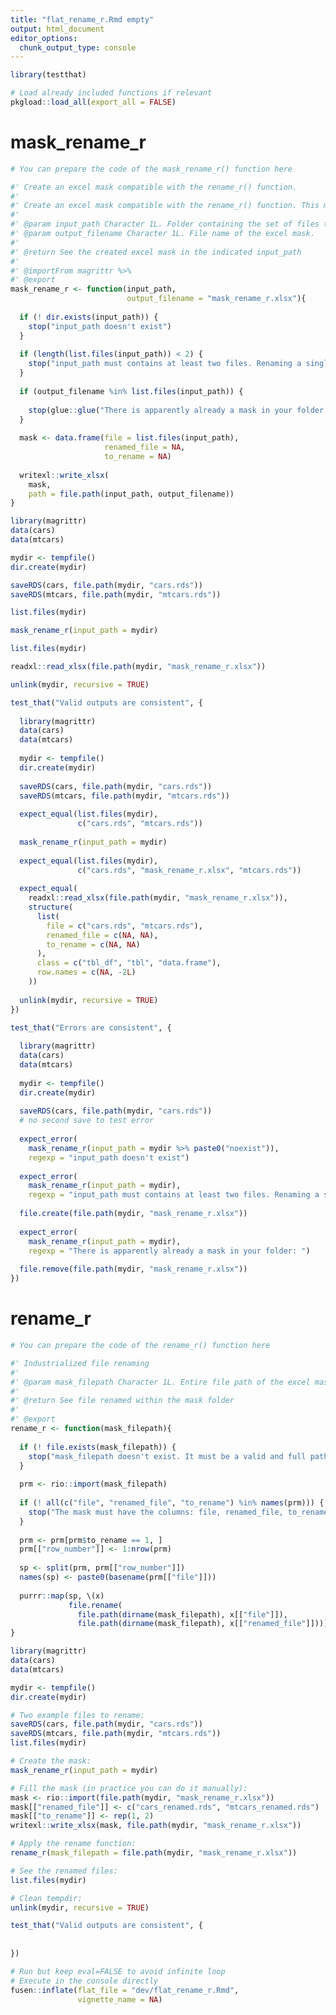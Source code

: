 ```yaml
---
title: "flat_rename_r.Rmd empty"
output: html_document
editor_options: 
  chunk_output_type: console
---
```


```r
library(testthat)
```

```r
# Load already included functions if relevant
pkgload::load_all(export_all = FALSE)
```

# mask_rename_r
    
```r
# You can prepare the code of the mask_rename_r() function here
```
  
```r
#' Create an excel mask compatible with the rename_r() function. 
#' 
#' Create an excel mask compatible with the rename_r() function. This must be used on a collection of files, i.e stored within the same folder. 
#' 
#' @param input_path Character 1L. Folder containing the set of files to rename
#' @param output_filename Character 1L. File name of the excel mask.
#'
#' @return See the created excel mask in the indicated input_path
#' 
#' @importFrom magrittr %>% 
#' @export
mask_rename_r <- function(input_path, 
                          output_filename = "mask_rename_r.xlsx"){
    
  if (! dir.exists(input_path)) {
    stop("input_path doesn't exist")
  }
  
  if (length(list.files(input_path)) < 2) {
    stop("input_path must contains at least two files. Renaming a single file with this function is not worth it.")
  }
  
  if (output_filename %in% list.files(input_path)) {
    
    stop(glue::glue("There is apparently already a mask in your folder: {output_filename}. Maybe you should complete it and run the rename_r() function."))
  }
  
  mask <- data.frame(file = list.files(input_path), 
                     renamed_file = NA, 
                     to_rename = NA)
  
  writexl::write_xlsx(
    mask, 
    path = file.path(input_path, output_filename))
}
```
  
```r
library(magrittr)
data(cars)
data(mtcars)

mydir <- tempfile()
dir.create(mydir)

saveRDS(cars, file.path(mydir, "cars.rds"))
saveRDS(mtcars, file.path(mydir, "mtcars.rds"))

list.files(mydir)

mask_rename_r(input_path = mydir)

list.files(mydir)

readxl::read_xlsx(file.path(mydir, "mask_rename_r.xlsx"))

unlink(mydir, recursive = TRUE)
```
  
```r
test_that("Valid outputs are consistent", {
  
  library(magrittr)
  data(cars)
  data(mtcars)
  
  mydir <- tempfile()
  dir.create(mydir)
  
  saveRDS(cars, file.path(mydir, "cars.rds"))
  saveRDS(mtcars, file.path(mydir, "mtcars.rds"))
  
  expect_equal(list.files(mydir), 
               c("cars.rds", "mtcars.rds"))
  
  mask_rename_r(input_path = mydir)
  
  expect_equal(list.files(mydir), 
               c("cars.rds", "mask_rename_r.xlsx", "mtcars.rds"))
  
  expect_equal(
    readxl::read_xlsx(file.path(mydir, "mask_rename_r.xlsx")),
    structure(
      list(
        file = c("cars.rds", "mtcars.rds"),
        renamed_file = c(NA, NA),
        to_rename = c(NA, NA)
      ),
      class = c("tbl_df", "tbl", "data.frame"),
      row.names = c(NA, -2L)
    ))
  
  unlink(mydir, recursive = TRUE)
})

test_that("Errors are consistent", {
  
  library(magrittr)
  data(cars)
  data(mtcars)
  
  mydir <- tempfile()
  dir.create(mydir)
  
  saveRDS(cars, file.path(mydir, "cars.rds"))
  # no second save to test error
  
  expect_error(
    mask_rename_r(input_path = mydir %>% paste0("noexist")),
    regexp = "input_path doesn't exist")
  
  expect_error(
    mask_rename_r(input_path = mydir), 
    regexp = "input_path must contains at least two files. Renaming a single file with this function is not worth it.")
  
  file.create(file.path(mydir, "mask_rename_r.xlsx"))
  
  expect_error(
    mask_rename_r(input_path = mydir),
    regexp = "There is apparently already a mask in your folder: ")
  
  file.remove(file.path(mydir, "mask_rename_r.xlsx"))
})
```

# rename_r
    
```r
# You can prepare the code of the rename_r() function here
```
  
```r
#' Industrialized file renaming
#' 
#' @param mask_filepath Character 1L. Entire file path of the excel mask
#'
#' @return See file renamed within the mask folder
#' 
#' @export
rename_r <- function(mask_filepath){
    
  if (! file.exists(mask_filepath)) {
    stop("mask_filepath doesn't exist. It must be a valid and full path including the xlsx file.")
  }
  
  prm <- rio::import(mask_filepath)
  
  if (! all(c("file", "renamed_file", "to_rename") %in% names(prm))) {
    stop("The mask must have the columns: file, renamed_file, to_rename")
  }
  
  prm <- prm[prm$to_rename == 1, ]
  prm[["row_number"]] <- 1:nrow(prm)
  
  sp <- split(prm, prm[["row_number"]])
  names(sp) <- paste0(basename(prm[["file"]]))
  
  purrr::map(sp, \(x) 
             file.rename(
               file.path(dirname(mask_filepath), x[["file"]]), 
               file.path(dirname(mask_filepath), x[["renamed_file"]])))
}
```
  
```r
library(magrittr)
data(cars)
data(mtcars)

mydir <- tempfile()
dir.create(mydir)

# Two example files to rename: 
saveRDS(cars, file.path(mydir, "cars.rds"))
saveRDS(mtcars, file.path(mydir, "mtcars.rds"))
list.files(mydir)

# Create the mask: 
mask_rename_r(input_path = mydir)

# Fill the mask (in practice you can do it manually): 
mask <- rio::import(file.path(mydir, "mask_rename_r.xlsx"))
mask[["renamed_file"]] <- c("cars_renamed.rds", "mtcars_renamed.rds")
mask[["to_rename"]] <- rep(1, 2)
writexl::write_xlsx(mask, file.path(mydir, "mask_rename_r.xlsx"))

# Apply the rename function: 
rename_r(mask_filepath = file.path(mydir, "mask_rename_r.xlsx"))

# See the renamed files: 
list.files(mydir)

# Clean tempdir: 
unlink(mydir, recursive = TRUE)
```
  
```r
test_that("Valid outputs are consistent", {
  
  
})
```
  

```r
# Run but keep eval=FALSE to avoid infinite loop
# Execute in the console directly
fusen::inflate(flat_file = "dev/flat_rename_r.Rmd", 
               vignette_name = NA)
```

